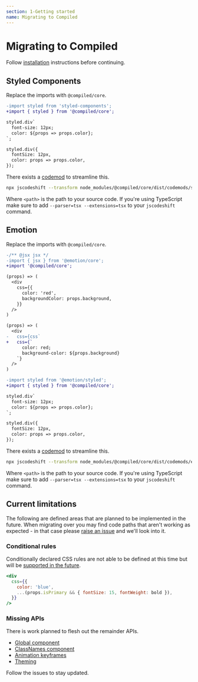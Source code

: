 ```yaml
---
section: 1-Getting started
name: Migrating to Compiled
---
```


# Migrating to Compiled

Follow [installation](/installation) instructions before continuing.

## Styled Components

Replace the imports with `@compiled/core`.

```diff
-import styled from 'styled-components';
+import { styled } from '@compiled/core';

styled.div`
  font-size: 12px;
  color: ${props => props.color};
`;

styled.div({
  fontSize: 12px,
  color: props => props.color,
});
```

There exists a [codemod](https://github.com/facebook/jscodeshift) to streamline this.

```bash
npx jscodeshift --transform node_modules/@compiled/core/dist/codemods/styled-components-to-compiled <path>
```

Where `<path>` is the path to your source code.
If you're using TypeScript make sure to add `--parser=tsx --extensions=tsx` to your `jscodeshift` command.

## Emotion

Replace the imports with `@compiled/core`.

```diff
-/** @jsx jsx */
-import { jsx } from '@emotion/core';
+import '@compiled/core';

(props) => (
  <div
    css={{
      color: 'red',
      backgroundColor: props.background,
    }}
  />
)

(props) => (
  <div
-   css={css`
+   css={`
      color: red;
      background-color: ${props.background}
    `}
  />
)
```

```diff
-import styled from '@emotion/styled';
+import { styled } from '@compiled/core';

styled.div`
  font-size: 12px;
  color: ${props => props.color};
`;

styled.div({
  fontSize: 12px,
  color: props => props.color,
});
```

There exists a [codemod](https://github.com/facebook/jscodeshift) to streamline this.

```bash
npx jscodeshift --transform node_modules/@compiled/core/dist/codemods/emotion-to-compiled <path>
```

Where `<path>` is the path to your source code.
If you're using TypeScript make sure to add `--parser=tsx --extensions=tsx` to your `jscodeshift` command.

## Current limitations

The following are defined areas that are planned to be implemented in the future.
When migrating over you may find code paths that aren't working as expected -
in that case please [raise an issue](https://github.com/atlassian-labs/compiled/issues/new?assignees=&labels=&template=bug_report.md&title=Bug:&labels=bug%20%F0%9F%90%9B) and we'll look into it.

### Conditional rules

Conditionally declared CSS rules are not able to be defined at this time but will be [supported in the future](https://github.com/atlassian-labs/compiled/issues/278).

```jsx
<div
  css={{
    color: 'blue',
    ...(props.isPrimary && { fontSize: 15, fontWeight: bold }),
  }}
/>
```

### Missing APIs

There is work planned to flesh out the remainder APIs.

- [Global component](https://github.com/atlassian-labs/compiled/issues/62)
- [ClassNames component](https://github.com/atlassian-labs/compiled/issues/342)
- [Animation keyframes](https://github.com/atlassian-labs/compiled/issues/14)
- [Theming](https://github.com/atlassian-labs/compiled/issues/18)

Follow the issues to stay updated.
